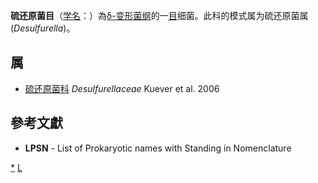 {{Automatic taxobox
| taxon = Desulfurellales
| authority = Kuever et al., 2006
| type genus = 硫还原菌属<br>Desulfurella
| type genus authority = Bonch-Osmolovskaya et al., 1993
}}
'''硫还原菌目'''（[[学名|学名]]：{{lang|la|''Desulfurellales''}}）為[[δ-变形菌纲|δ-变形菌纲]]的一[[目|目]]细菌。此科的模式属为硫还原菌属(''Desulfurella'')。

==属==
* [[硫还原菌科|硫还原菌科]] ''Desulfurellaceae'' Kuever et al. 2006

==參考文獻==
{{reflist}}
* '''LPSN''' - List of Prokaryotic names with Standing in Nomenclature
{{细菌分类}}
{{taxonbar}}

[[Category:_硫还原菌目|*]]
[[Category:2006年描述的分类群|L]]